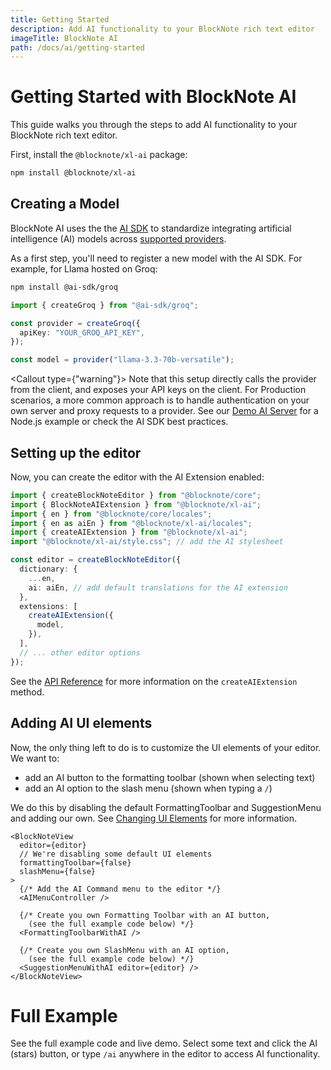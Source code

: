 ```yaml
---
title: Getting Started
description: Add AI functionality to your BlockNote rich text editor
imageTitle: BlockNote AI
path: /docs/ai/getting-started
---
```


# Getting Started with BlockNote AI

This guide walks you through the steps to add AI functionality to your BlockNote rich text editor.

First, install the `@blocknote/xl-ai` package:

```bash
npm install @blocknote/xl-ai
```

## Creating a Model

BlockNote AI uses the the [AI SDK](https://ai-sdk.dev/docs/foundations/overview) to standardize integrating artificial intelligence (AI) models across [supported providers](https://ai-sdk.dev/docs/foundations/providers-and-models).

As a first step, you'll need to register a new model with the AI SDK. For example, for Llama hosted on Groq:

```bash
npm install @ai-sdk/groq
```

```ts
import { createGroq } from "@ai-sdk/groq";

const provider = createGroq({
  apiKey: "YOUR_GROQ_API_KEY",
});

const model = provider("llama-3.3-70b-versatile");
```

<Callout type={"warning"}>
  Note that this setup directly calls the provider from the client, and exposes
  your API keys on the client. For Production scenarios, a more common approach
  is to handle authentication on your own server and proxy requests to a
  provider. See our [Demo AI
  Server](https://github.com/TypeCellOS/BlockNote/tree/main/packages/xl-ai-server)
  for a Node.js example or check the AI SDK best practices.
</Callout>

## Setting up the editor

Now, you can create the editor with the AI Extension enabled:

```ts
import { createBlockNoteEditor } from "@blocknote/core";
import { BlockNoteAIExtension } from "@blocknote/xl-ai";
import { en } from "@blocknote/core/locales";
import { en as aiEn } from "@blocknote/xl-ai/locales";
import { createAIExtension } from "@blocknote/xl-ai";
import "@blocknote/xl-ai/style.css"; // add the AI stylesheet

const editor = createBlockNoteEditor({
  dictionary: {
    ...en,
    ai: aiEn, // add default translations for the AI extension
  },
  extensions: [
    createAIExtension({
      model,
    }),
  ],
  // ... other editor options
});
```

See the [API Reference](/docs/features/ai/reference) for more information on the `createAIExtension` method.

## Adding AI UI elements

Now, the only thing left to do is to customize the UI elements of your editor.
We want to:

- add an AI button to the formatting toolbar (shown when selecting text)
- add an AI option to the slash menu (shown when typing a `/`)

We do this by disabling the default FormattingToolbar and SuggestionMenu and adding our own. See [Changing UI Elements](/docs/react/styling-theming/components) for more information.

```tsx
<BlockNoteView
  editor={editor}
  // We're disabling some default UI elements
  formattingToolbar={false}
  slashMenu={false}
>
  {/* Add the AI Command menu to the editor */}
  <AIMenuController />

  {/* Create you own Formatting Toolbar with an AI button,
    (see the full example code below) */}
  <FormattingToolbarWithAI />

  {/* Create you own SlashMenu with an AI option,
    (see the full example code below) */}
  <SuggestionMenuWithAI editor={editor} />
</BlockNoteView>
```

# Full Example

See the full example code and live demo. Select some text and click the AI (stars) button, or type `/ai` anywhere in the editor to access AI functionality.

<Example name="ai/minimal" />
